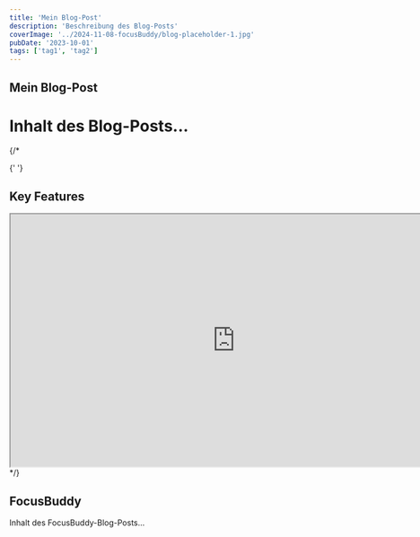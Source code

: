 ```yaml
---
title: 'Mein Blog-Post'
description: 'Beschreibung des Blog-Posts'
coverImage: '../2024-11-08-focusBuddy/blog-placeholder-1.jpg'
pubDate: '2023-10-01'
tags: ['tag1', 'tag2']
---
```


## Mein Blog-Post

# Inhalt des Blog-Posts...

{/\*

{' '}

<ProjectOverview projectType='Client Project' role='Product Designer' />

## Key Features

<div className='grid grid-cols-1 sm:grid-cols-2 lg:grid-cols-3 gap-6'>
	<FeatureCard
		title='Chat Feature'
		description='Enables real-time communication with accountability partners.'
		image='/images/chat-feature.jpg'
	/>
	<FeatureCard title='Focus Sounds & Music' description='Integrated to enhance concentration.' image='/images/focus-sounds.jpg' />
	<FeatureCard title='Timer' description='Pomodoro-style timer for structured work sessions.' image='/images/timer.jpg' />
</div>

<iframe
	width='800'
	height='450'
	src='https://embed.figma.com/proto/d1syqeAQO8LLhMjd007u0U/Lukas-FB-Final-Figma?page-id=141%3A2494&node-id=2128-26868&node-type=canvas&viewport=3145%2C1069%2C0.25&scaling=contain&content-scaling=fixed&starting-point-node-id=2128%3A26868&show-proto-sidebar=1&embed-host=share'
	allowFullScreen
></iframe> */}

## FocusBuddy

Inhalt des FocusBuddy-Blog-Posts...
